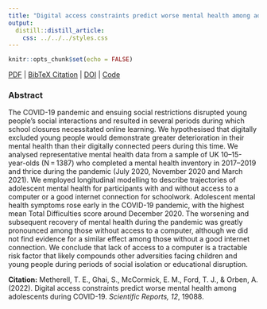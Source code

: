 ```yaml
---
title: "Digital access constraints predict worse mental health among adolescents during COVID-19."
output:
  distill::distill_article:
    css: ../../../styles.css
---
```


```r
knitr::opts_chunk$set(echo = FALSE)
```

[<i class="fas fa-file-download"></i> PDF](31.Metherell-Ghai-McCormick-Ford-Orben-2022-ScientificReports.pdf) | [<i class="fas fa-quote-left"></i><i class="fas fa-quote-right"></i> BibTeX Citation](cite.bib) | [<i class="fas fa-link"></i> DOI](https://doi.org/10.1038/s41598-022-23899-y) | [<i class="ai ai-open-materials"></i> Code](https://osf.io/qhtbj/)


### Abstract
The COVID-19 pandemic and ensuing social restrictions disrupted young people’s social interactions and resulted in several periods during which school closures necessitated online learning. We hypothesised that digitally excluded young people would demonstrate greater deterioration in their mental health than their digitally connected peers during this time. We analysed representative mental health data from a sample of UK 10–15-year-olds (N = 1387) who completed a mental health inventory in 2017–2019 and thrice during the pandemic (July 2020, November 2020 and March 2021). We employed longitudinal modelling to describe trajectories of adolescent mental health for participants with and without access to a computer or a good internet connection for schoolwork. Adolescent mental health symptoms rose early in the COVID-19 pandemic, with the highest mean Total Difficulties score around December 2020. The worsening and subsequent recovery of mental health during the pandemic was greatly pronounced among those without access to a computer, although we did not find evidence for a similar effect among those without a good internet connection. We conclude that lack of access to a computer is a tractable risk factor that likely compounds other adversities facing children and young people during periods of social isolation or educational disruption.

**Citation:** Metherell, T. E., Ghai, S., McCormick, E. M., Ford, T. J., & Orben, A. (2022). Digital access constraints predict worse mental health among adolescents during COVID-19. *Scientific Reports, 12*, 19088.